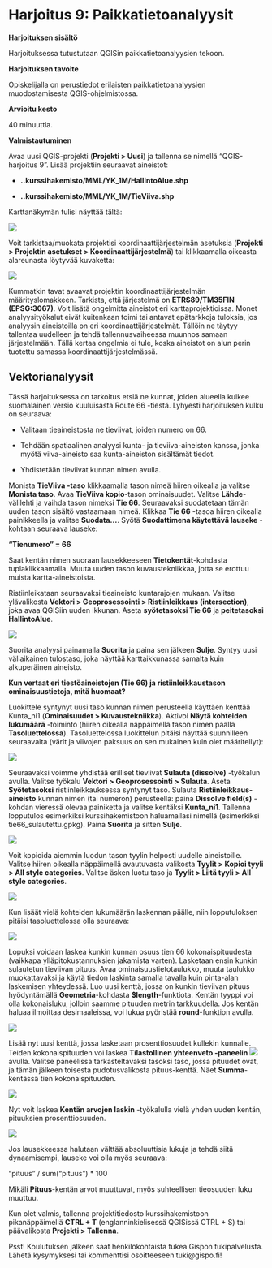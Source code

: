 # Harjoitus 9: Paikkatietoanalyysit

**Harjoituksen sisältö**

Harjoituksessa tutustutaan QGISin paikkatietoanalyysien tekoon.

**Harjoituksen tavoite**

Opiskelijalla on perustiedot erilaisten paikkatietoanalyysien muodostamisesta QGIS-ohjelmistossa.

**Arvioitu kesto**

40 minuuttia.

**Valmistautuminen**

Avaa uusi QGIS-projekti (**Projekti > Uusi**) ja tallenna se nimellä “QGIS-harjoitus 9”. Lisää projektiin seuraavat aineistot:

* **..kurssihakemisto/MML/YK_1M/HallintoAlue.shp**

* **..kurssihakemisto/MML/YK_1M/TieViiva.shp**

Karttanäkymän tulisi näyttää tältä:

![](img/harjoitus_9/image1.png)

Voit tarkistaa/muokata projektisi koordinaattijärjestelmän asetuksia (**Projekti > Projektin asetukset > Koordinaattijärjestelmä**) tai klikkaamalla oikeasta alareunasta löytyvää kuvaketta:

![](img/harjoitus_9/image2.png)

Kummatkin tavat avaavat projektin koordinaattijärjestelmän määrityslomakkeen. Tarkista, että järjestelmä on **ETRS89/TM35FIN (EPSG:3067)**. Voit lisätä ongelmitta aineistot eri karttaprojektioissa. Monet analyysityökalut eivät kuitenkaan toimi tai antavat epätarkkoja tuloksia, jos analyysin aineistoilla on eri koordinaattijärjestelmät. Tällöin ne täytyy tallentaa uudelleen ja tehdä tallennusvaiheessa muunnos samaan järjestelmään. Tällä kertaa ongelmia ei tule, koska aineistot on alun perin tuotettu samassa koordinaattijärjestelmässä.

## Vektorianalyysit
Tässä harjoituksessa on tarkoitus etsiä ne kunnat, joiden alueella kulkee suomalainen versio kuuluisasta Route 66 -tiestä. Lyhyesti harjoituksen kulku on seuraava:

* Valitaan tieaineistosta ne tieviivat, joiden numero on 66.

* Tehdään spatiaalinen analyysi kunta- ja tieviiva-aineiston kanssa, jonka myötä viiva-aineisto saa kunta-aineiston sisältämät tiedot.

* Yhdistetään tieviivat kunnan nimen avulla.

Monista **TieViiva -taso** klikkaamalla tason nimeä hiiren oikealla ja valitse **Monista taso**. Avaa **TieViiva kopio**-tason ominaisuudet. Valitse **Lähde**-välilehti ja vaihda tason nimeksi **Tie 66**. 
Seuraavaksi suodatetaan tämän uuden tason sisältö vastaamaan nimeä. Klikkaa **Tie 66** -tasoa hiiren oikealla painikkeella ja valitse **Suodata…**. Syötä **Suodattimena käytettävä lauseke** -kohtaan seuraava lauseke:

**“Tienumero” = 66**

Saat kentän nimen suoraan lausekkeeseen **Tietokentät**-kohdasta tuplaklikkaamalla. Muuta uuden tason kuvaustekniikkaa, jotta se erottuu muista kartta-aineistoista. 

Ristiinleikataan seuraavaksi tieaineisto kuntarajojen mukaan. Valitse ylävalikosta **Vektori > Geoprosessointi > Ristiinleikkaus (intersection)**, joka avaa QGISiin uuden ikkunan. Aseta **syötetasoksi Tie 66** ja **peitetasoksi HallintoAlue**.

![](img/harjoitus_9/image3.png)

Suorita analyysi painamalla **Suorita** ja paina sen jälkeen **Sulje**. Syntyy uusi väliaikainen tulostaso, joka näyttää karttaikkunassa samalta kuin alkuperäinen aineisto.

:::{.hint-box}
**Kun vertaat eri tiestöaineistojen (Tie 66) ja ristiinleikkaustason ominaisuustietoja, mitä huomaat?**
:::

Luokittele syntynyt uusi taso kunnan nimen perusteella käyttäen kenttää Kunta_ni1 (**Ominaisuudet > Kuvaustekniikka**). Aktivoi **Näytä kohteiden lukumäärä** -toiminto (hiiren oikealla näppäimellä tason nimen päällä **Tasoluettelossa**). Tasoluettelossa luokittelun pitäisi näyttää suunnilleen seuraavalta (värit ja viivojen paksuus on sen mukainen kuin olet määritellyt):

![](img/harjoitus_9/image4.png)

Seuraavaksi voimme yhdistää erilliset tieviivat **Sulauta (dissolve)** -työkalun avulla. Valitse työkalu **Vektori >  Geoprosessointi > Sulauta**. Aseta **Syötetasoksi** ristiinleikkauksessa syntynyt taso. 
Sulauta **Ristiinleikkaus-aineisto** kunnan nimen (tai numeron) perusteella: paina **Dissolve field(s)** -kohdan vieressä olevaa painiketta ja valitse kentäksi **Kunta_ni1**. Tallenna lopputulos esimerkiksi kurssihakemistoon haluamallasi nimellä (esimerkiksi tie66_sulautettu.gpkg). Paina **Suorita** ja sitten **Sulje**.

![](img/harjoitus_9/image5.png)

Voit kopioida aiemmin luodun tason tyylin helposti uudelle aineistoille. Valitse hiiren oikealla näppäimellä avautuvasta valikosta **Tyylit > Kopioi tyyli > All style categories**. Valitse äsken luotu taso ja **Tyylit > Liitä tyyli > All style categories**.

![](img/harjoitus_9/image6.png)

Kun lisäät vielä kohteiden lukumäärän laskennan päälle, niin lopputuloksen pitäisi tasoluettelossa olla seuraava:

![](img/harjoitus_9/image7.png)

Lopuksi voidaan laskea kunkin kunnan osuus tien 66 kokonaispituudesta (vaikkapa ylläpitokustannuksien jakamista varten). Lasketaan ensin kunkin sulautetun tieviivan pituus. Avaa ominaisuustietotaulukko, muuta taulukko muokattavaksi ja käytä tiedon laskinta samalla tavalla kuin pinta-alan laskemisen yhteydessä. Luo uusi kenttä, jossa on kunkin tieviivan pituus hyödyntämällä **Geometria**-kohdasta **$length**-funktiota. Kentän tyyppi voi olla kokonaisluku, jolloin saamme pituuden metrin tarkkuudella. Jos kentän haluaa ilmoittaa desimaaleissa, voi lukua pyöristää **round**-funktion avulla.

![](img/harjoitus_9/image8.png)

Lisää nyt uusi kenttä, jossa lasketaan prosenttiosuudet kullekin kunnalle. Teiden kokonaispituuden voi laskea **Tilastollinen yhteenveto -paneelin** ![](img/harjoitus_9/image9.png)  avulla. Valitse paneelissa tarkasteltavaksi tasoksi taso, jossa pituudet ovat, ja tämän jälkeen toisesta pudotusvalikosta pituus-kenttä. Näet **Summa**-kentässä tien kokonaispituuden.

![](img/harjoitus_9/image10.png)

Nyt voit laskea **Kentän arvojen laskin** -työkalulla vielä yhden uuden kentän, pituuksien prosenttiosuuden.

![](img/harjoitus_9/image11.png)

Jos lausekkeessa halutaan välttää absoluuttisia lukuja ja tehdä siitä dynaamisempi, lauseke voi olla myös seuraava:

:::{.code-box}
“pituus” / sum(“pituus”) * 100
:::

Mikäli **Pituus**-kentän arvot muuttuvat, myös suhteellisen tieosuuden luku muuttuu.

Kun olet valmis, tallenna projektitiedosto kurssihakemistoon pikanäppäimellä **CTRL + T** (englanninkielisessä QGISissä CTRL + S) tai päävalikosta **Projekti > Tallenna**.

:::{.hint-box}
Psst! Koulutuksen jälkeen saat henkilökohtaista tukea Gispon tukipalvelusta. Lähetä kysymyksesi tai kommenttisi osoitteeseen tuki@gispo.fi!
:::

